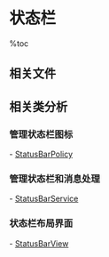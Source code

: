 = 状态栏 =

%toc

== 相关文件 ==
{{{class="brush:text"
// 状态栏相关目录
frameworks/base/services/java/com/android/server/status/

// 定义icon的资源目录
frameworks/base/core/res/res/drawable/

// 定义icon的排列XML
frameworks/base/core/res/res/values/arrays.xml

// 状态栏加载图标的策略，包含在启动时加载的初始图标
frameworks/base/services/java/com/android/server/status/StatusBarPolicy.java

// 实现了IStatusBar.Stub接口，该接口通过HandleMessage来处理所有其他class发送来的消息，并调用perform*系列方法来实现对应的处理
frameworks/base/services/java/com/android/server/status/StatusBarService.java

// 状态栏视图类，可以处理一些触摸事件
frameworks/base/services/java/com/android/server/status/StatusBarView.java

}}}

== 相关类分析 ==
=== 管理状态栏图标 ===

- [[StatusBarPolicy]]

=== 管理状态栏和消息处理 ===

- [[StatusBarService]]

=== 状态栏布局界面 ===

- [[StatusBarView]]

